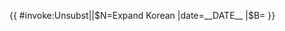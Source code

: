 {{ {{{|safesubst:}}}#invoke:Unsubst||$N=Expand Korean |date=__DATE__ |$B=
{{Expand language
| 1 = ko
| sect = {{{sect|}}}
| page = {{{1|}}}
| date = {{{date|}}}
| time = {{{time|}}}
| status = {{{fa|}}}{{{fl|}}}{{{ga|}}}
}}
}}<noinclude>{{Documentation}}</noinclude>